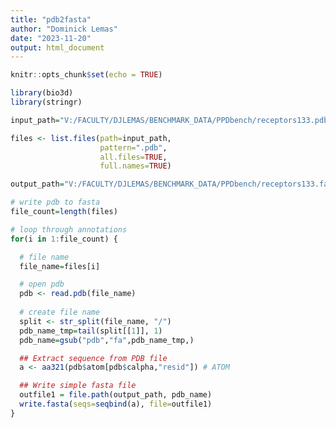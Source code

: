```yaml
---
title: "pdb2fasta"
author: "Dominick Lemas"
date: "2023-11-20"
output: html_document
---
```


```r
knitr::opts_chunk$set(echo = TRUE)

library(bio3d)
library(stringr)

```



```r

input_path="V:/FACULTY/DJLEMAS/BENCHMARK_DATA/PPDbench/receptors133.pdb/"

files <- list.files(path=input_path,
                    pattern=".pdb",
                    all.files=TRUE,
                    full.names=TRUE)

output_path="V:/FACULTY/DJLEMAS/BENCHMARK_DATA/PPDbench/receptors133.fa"

# write pdb to fasta
file_count=length(files)

# loop through annotations
for(i in 1:file_count) {

  # file name
  file_name=files[i]

  # open pdb
  pdb <- read.pdb(file_name)
  
  # create file name
  split <- str_split(file_name, "/")
  pdb_name_tmp=tail(split[[1]], 1) 
  pdb_name=gsub("pdb","fa",pdb_name_tmp,)

  ## Extract sequence from PDB file
  a <- aa321(pdb$atom[pdb$calpha,"resid"]) # ATOM

  ## Write simple fasta file
  outfile1 = file.path(output_path, pdb_name)
  write.fasta(seqs=seqbind(a), file=outfile1)
}

```

